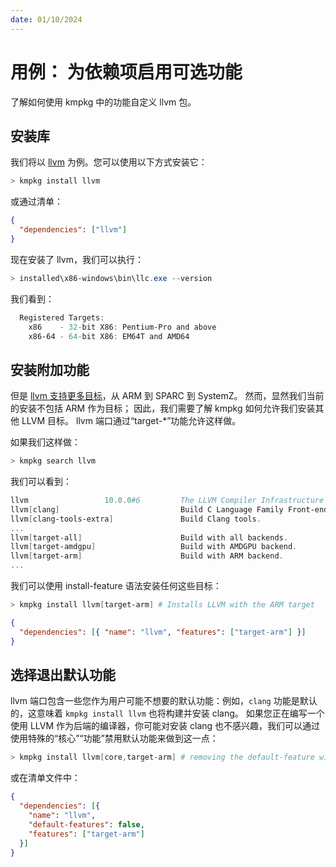 ```yaml
---
date: 01/10/2024
---
```

# 用例： 为依赖项启用可选功能

了解如何使用 kmpkg 中的功能自定义 llvm 包。


## 安装库

我们将以 [llvm](https://llvm.org/) 为例。您可以使用以下方式安装它：

```powershell
> kmpkg install llvm
```

或通过清单：

```json
{
  "dependencies": ["llvm"]
}
```

现在安装了 llvm，我们可以执行：

```powershell
> installed\x86-windows\bin\llc.exe --version
```

我们看到：

```powershell
  Registered Targets:
    x86    - 32-bit X86: Pentium-Pro and above
    x86-64 - 64-bit X86: EM64T and AMD64
```

## 安装附加功能

但是 [llvm 支持更多目标](https://llvm.org/docs/GettingStarted.html#local-llvm-configuration)，从 ARM 到 SPARC 到 SystemZ。
然而，显然我们当前的安装不包括 ARM 作为目标；
因此，我们需要了解 kmpkg 如何允许我们安装其他 LLVM 目标。
llvm 端口通过“target-*”功能允许这样做。

如果我们这样做：

```powershell
> kmpkg search llvm
```

我们可以看到：

```powershell
llvm                 10.0.0#6         The LLVM Compiler Infrastructure
llvm[clang]                           Build C Language Family Front-end.
llvm[clang-tools-extra]               Build Clang tools.
...
llvm[target-all]                      Build with all backends.
llvm[target-amdgpu]                   Build with AMDGPU backend.
llvm[target-arm]                      Build with ARM backend.
...
```

我们可以使用 install-feature 语法安装任何这些目标：

```powershell
> kmpkg install llvm[target-arm] # Installs LLVM with the ARM target
```

```json
{
  "dependencies": [{ "name": "llvm", "features": ["target-arm"] }]
}
```

## 选择退出默认功能

llvm 端口包含一些您作为用户可能不想要的默认功能：例如，`clang` 功能是默认的，这意味着 `kmpkg install llvm` 也将构建并安装 clang。
如果您正在编写一个使用 LLVM 作为后端的编译器，你可能对安装 clang 也不感兴趣，我们可以通过使用特殊的“核心”“功能”禁用默认功能来做到这一点：

```powershell
> kmpkg install llvm[core,target-arm] # removing the default-feature with "core" also removes all of the default targets you get
```

或在清单文件中：

```json
{
  "dependencies": [{
    "name": "llvm",
    "default-features": false,
    "features": ["target-arm"]
  }]
}
```
